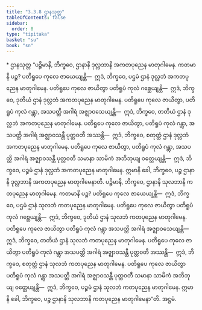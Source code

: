 ```yaml
---
title: "3.3.8 ဌာနသုတ္တ"
tableOfContents: false
sidebar:
  order: 8
type: "tipitaka"
basket: "su"
book: "sn"
---
```



<DynamicBreadcrumb />

<Paragraph type="center" book="sn">
* ဌာနသုတ္တ
</Paragraph>

<Division number="311" book="sn" e="ch" v="18" p="324">

<Paragraph number="1313" book="sn">
“ပဉ္စိမာနိ, ဘိက္ခဝေ, ဌာနာနိ ဒုလ္လဘာနိ အကတပုညေန မာတုဂါမေန. ကတမာနိ ပဉ္စ? ပတိရူပေ ကုလေ ဇာယေယျန္တိ—  ဣဒံ, ဘိက္ခဝေ, ပဌမံ ဌာနံ ဒုလ္လဘံ အကတပုညေန မာတုဂါမေန. ပတိရူပေ ကုလေ ဇာယိတွာ ပတိရူပံ ကုလံ ဂစ္ဆေယျန္တိ—  ဣဒံ, ဘိက္ခဝေ, ဒုတိယံ ဌာနံ ဒုလ္လဘံ အကတပုညေန မာတုဂါမေန. ပတိရူပေ ကုလေ ဇာယိတွာ, ပတိရူပံ ကုလံ ဂန္တွာ, အသပတ္တိ အဂါရံ အဇ္ဈာဝသေယျန္တိ—  ဣဒံ, ဘိက္ခဝေ, တတိယံ ဌာနံ ဒုလ္လဘံ အကတပုညေန မာတုဂါမေန. ပတိရူပေ ကုလေ ဇာယိတွာ, ပတိရူပံ ကုလံ ဂန္တွာ, အသပတ္တိ အဂါရံ အဇ္ဈာဝသန္တီ ပုတ္တဝတီ အဿန္တိ—  ဣဒံ, ဘိက္ခဝေ, စတုတ္ထံ ဌာနံ ဒုလ္လဘံ အကတပုညေန မာတုဂါမေန. ပတိရူပေ ကုလေ ဇာယိတွာ, ပတိရူပံ ကုလံ ဂန္တွာ, အသပတ္တိ အဂါရံ အဇ္ဈာဝသန္တီ ပုတ္တဝတီ သမာနာ သာမိကံ အဘိဘုယျ ဝတ္တေယျန္တိ—  ဣဒံ, ဘိက္ခဝေ, ပဉ္စမံ ဌာနံ ဒုလ္လဘံ အကတပုညေန မာတုဂါမေန. ဣမာနိ ခေါ, ဘိက္ခဝေ, ပဉ္စ ဌာနာနိ ဒုလ္လဘာနိ အကတပုညေန မာတုဂါမေနာတိ.
</Paragraph>

<Paragraph number="1314" book="sn">
ပဉ္စိမာနိ, ဘိက္ခဝေ, ဌာနာနိ သုလဘာနိ ကတပုညေန မာတုဂါမေန. ကတမာနိ ပဉ္စ? ပတိရူပေ ကုလေ ဇာယေယျန္တိ—  ဣဒံ, ဘိက္ခဝေ, ပဌမံ ဌာနံ သုလဘံ ကတပုညေန မာတုဂါမေန. ပတိရူပေ ကုလေ ဇာယိတွာ ပတိရူပံ ကုလံ ဂစ္ဆေယျန္တိ—  ဣဒံ, ဘိက္ခဝေ, ဒုတိယံ ဌာနံ သုလဘံ ကတပုညေန မာတုဂါမေန. ပတိရူပေ ကုလေ ဇာယိတွာ ပတိရူပံ ကုလံ ဂန္တွာ အသပတ္တိ အဂါရံ အဇ္ဈာဝသေယျန္တိ—  ဣဒံ, ဘိက္ခဝေ, တတိယံ ဌာနံ သုလဘံ ကတပုညေန မာတုဂါမေန. ပတိရူပေ ကုလေ ဇာယိတွာ ပတိရူပံ ကုလံ ဂန္တွာ အသပတ္တိ အဂါရံ အဇ္ဈာဝသန္တီ ပုတ္တဝတီ အဿန္တိ—  ဣဒံ, ဘိက္ခဝေ, စတုတ္ထံ ဌာနံ သုလဘံ ကတပုညေန မာတုဂါမေန. ပတိရူပေ ကုလေ ဇာယိတွာ ပတိရူပံ ကုလံ ဂန္တွာ အသပတ္တိ အဂါရံ အဇ္ဈာဝသန္တီ ပုတ္တဝတီ သမာနာ သာမိကံ အဘိဘုယျ ဝတ္တေယျန္တိ—  ဣဒံ, ဘိက္ခဝေ, ပဉ္စမံ ဌာနံ သုလဘံ ကတပုညေန မာတုဂါမေန. ဣမာနိ ခေါ, ဘိက္ခဝေ, ပဉ္စ ဌာနာနိ သုလဘာနိ ကတပုညေန မာတုဂါမေနာ”တိ.

</Paragraph>
</Division>

<Paragraph number="1315" type="center" book="sn">
အဋ္ဌမံ.
</Paragraph>